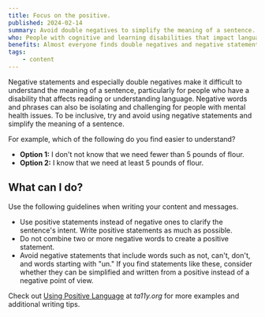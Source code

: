 ```yaml
---
title: Focus on the positive.
published: 2024-02-14
summary: Avoid double negatives to simplify the meaning of a sentence.
who: People with cognitive and learning disabilities that impact language skills, such as dyslexia and limited memory, people with low reading literacy and people who natively speak another language.
benefits: Almost everyone finds double negatives and negative statements confusing. We all benefit from using clear, understandable language.
tags:
    - content
---
```



Negative statements and especially double negatives make it difficult to understand the meaning of a sentence, particularly for people who have a disability that affects reading or understanding language. Negative words and phrases can also be isolating and challenging for people with mental health issues. To be inclusive, try and avoid using negative statements and simplify the meaning of a sentence.

For example, which of the following do you find easier to understand?
- **Option 1:** I don't not know that we need fewer than 5 pounds of flour.
- **Option 2:** I know that we need at least 5 pounds of flour.

## What can I do?

Use the following guidelines when writing your content and messages.

- Use positive statements instead of negative ones to clarify the sentence's intent. Write positive statements as much as possible.
- Do not combine two or more negative words to create a positive statement.
- Avoid negative statements that include words such as not, can't, don't, and words starting with "un." If you find statements like these, consider whether they can be simplified and written from a positive instead of a negative point of view.

Check out [Using Positive Language](https://www.ta11y.org/learning/topic?key=writing.lang_positive) at *ta11y.org* for more examples and additional writing tips.
